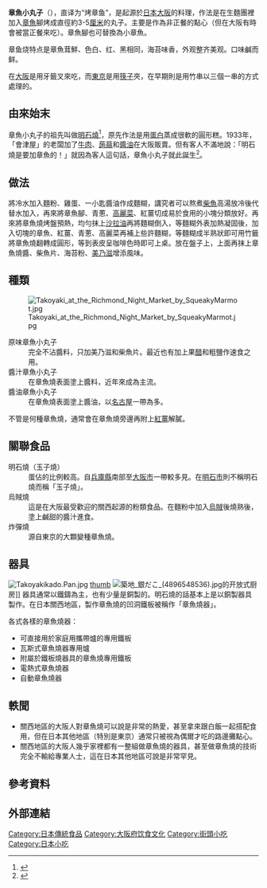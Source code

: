 {{expand language|en|ja|time=2019-09-16T16:12:00+00:00}}
{{refimprove|time=2014-02-25T13:35:23+00:00}}
{{NoteTA
|G1 = Food
|1  = zh-cn:厘米; zh-hk:釐米; zh-tw:公分; zh-sg:厘米;
}}
{{Infobox prepared food
| name             = 章鱼小丸子
| image            = Takoyaki_by_yomi955.jpg
| caption          = 一“船”章鱼小丸子
| country          = [[日本|日本]]
| region           = 日本
| course           = [[小吃|小吃]]
| main_ingredient  = [[面糊|面糊]]、[[章鱼|章鱼]]、[[天妇罗|天妇罗]]餘料、[[生姜|生姜]]、[[葱花|葱花]]
}}
{{Japanese|japanese=蛸焼き|kana=たこやき|romaji=takoyaki}}
{{Multiple image
| direction = vertical
| image1 = Takoyaki_by_Ballet_Lausanne_in_Tokyo.jpg
| image2 = Octopus ball.jpg
}}

'''章魚小丸子'''（{{jpn|j=蛸焼き|hg=たこやき|rm=takoyaki|f=t}}），直译为“烤章鱼”，是起源於[[日本|日本]][[近畿地方|大阪]]的料理，作法是在生麵團裡加入[[章魚|章魚]]腳烤成直徑約3-5[[厘米|厘米]]的丸子。主要是作為非正餐的點心（但在大阪有時會被當正餐來吃）。章魚腳也可替換為小章魚。

章鱼烧特点是章魚茸鮮、色白、红、黑相同，海苔味香，外观整齐美观。口味鹹而鲜。

在[[大阪市|大阪]]是用牙籤叉來吃，而[[東京|東京]]是用[[筷子|筷子]]夾，在早期則是用竹串以三個一串的方式處理的。

== 由來始末 ==
章魚小丸子的祖先叫做[[玉子燒_(明石市)|明石燒]]<ref>{{Cite web|url=http://icook.tw/recipes/15814|title=章魚燒|accessdate=2018-11-16|last=sia|work=愛料理|language=zh-TW|archive-date=2020-09-28|archive-url=https://web.archive.org/web/20200928155003/https://icook.tw/recipes/15814|dead-url=no}}</ref>，原先作法是用[[蛋白|蛋白]]蒸成很軟的圓形糕。1933年，「會津屋」的老闆加了[[牛肉|牛肉]]、[[蒟蒻|蒟蒻]]和[[醬油|醬油]]在大阪販賣。但有客人不滿地說：「明石燒是要加章魚的！」就因為客人這句話，章魚小丸子就此誕生<ref name="kurashi">
{{Cite book |author=編集委員会著 |date=1992-05 |title=暮らしと物価大阪百話 |publisher=財団法人[[大阪都市協会|大阪都市協会]] |isbn=978-4-900558-05-2 |page=130頁}}</ref>。

== 做法 ==
將冷水加入麵粉、雞蛋、一小匙醬油作成麵糊，講究者可以熬煮[[柴魚|柴魚]]高湯放冷後代替水加入，再來將章魚腳、青蔥、[[高麗菜|高麗菜]]、紅薑切成易於食用的小塊分類放好。再來將章魚燒烤盤預熱，均勻抹上[[沙拉油|沙拉油]]再將麵糊倒入，等麵糊外表加熱凝固後，加入切塊的章魚、紅薑、青蔥、高麗菜再補上些許麵糊，等麵糊成半熟狀即可用竹籤將章魚燒翻轉成圓形，等到表皮呈咖啡色時即可上桌。放在盤子上，上面再抹上章魚燒醬、柴魚片、海苔粉、[[美乃滋|美乃滋]]增添風味。

== 種類 ==
[[File:Takoyaki_at_the_Richmond_Night_Market_by_SqueakyMarmot.jpg|thumb]]
; 原味章魚小丸子
: 完全不沾醬料，只加美乃滋和柴魚片。最近也有加上果[[醋|醋]]和粗鹽作速食之用。
; 醬汁章魚小丸子
: 在章魚燒表面塗上醬料，近年來成為主流。
; 醬油章魚小丸子
: 在章魚燒表面塗上醬油，以[[名古屋|名古屋]]一帶為多。

不管是何種章魚燒，通常會在章魚燒旁邊再附上[[紅薑|紅薑]]解膩。

== 關聯食品 ==
; 明石燒（玉子燒）
: 蛋佔的比例較高。自[[兵庫縣|兵庫縣]]南部至[[大阪市|大阪市]]一帶較多見。在[[明石市|明石市]]則不稱明石燒而稱「玉子燒」。
; 烏賊燒
: 這是在大阪最受歡迎的關西起源的粉類食品。在麵粉中加入[[烏賊|烏賊]]後燒熟後，塗上鹹甜的醬汁進食。
; 炸彈燒
: 源自東京的大顆變種章魚燒。

== 器具 ==
[[File:Takoyakikado.Pan.jpg|thumb]]
[[file:電気式たこ焼き器.jpg|thumb]]
[[File:築地_銀だこ_(4896548536).jpg|thumb]]的开放式厨房]]
器具通常以鐵鑄為主，也有少量是銅製的。明石燒的話基本上是以銅製器具製作。在日本關西地區，製作章魚燒的凹洞鐵板被稱作「章魚燒器」。<!--以下是傳說，不太適合寫進文章，隱藏掉。日文維基也是如此處理。：在大阪，每一家最少會擁有一個章魚燒器。（這是經過日本「探偵ナイトスクープ」調查所得的結果）-->

各式各樣的章魚燒器：
* 可直接用於家庭用攜帶爐的專用鐵板
* 瓦斯式章魚燒器專用爐
* 附屬於鐵板燒器具的章魚燒專用鐵板
* 電熱式章魚燒器
* 自動章魚燒器

== 軼聞 ==
{{Unreferenced section|time=2020-10-06T16:35:57+00:00}}
* 關西地區的大阪人對章魚燒可以說是非常的熱愛，甚至拿來跟白飯一起搭配食用，但在日本其他地區（特別是東京）通常只被視為偶爾才吃的路邊攤點心。
* 關西地區的大阪人幾乎家裡都有一整組做章魚燒的器具，甚至做章魚燒的技術完全不輸給專業人士，這在日本其他地區可說是非常罕見。

== 參考資料 ==
{{reflist}}

== 外部連結 ==
{{Commonscat|Takoyaki}}

{{DEFAULTSORT:章魚燒}}
[[Category:日本傳統食品|Category:日本傳統食品]]
[[Category:大阪府饮食文化|Category:大阪府饮食文化]]
[[Category:街頭小吃|Category:街頭小吃]]
[[Category:日本小吃|Category:日本小吃]]